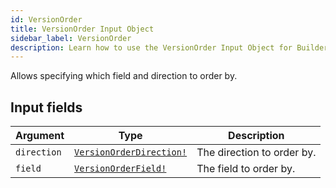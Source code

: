 ```yaml
---
id: VersionOrder
title: VersionOrder Input Object
sidebar_label: VersionOrder
description: Learn how to use the VersionOrder Input Object for Builder's API.
---
```


Allows specifying which field and direction to order by.

## Input fields

| Argument    | Type                                                                  | Description                |
| ----------- | --------------------------------------------------------------------- | -------------------------- |
| `direction` | [`VersionOrderDirection!`](/self-managed/composer/builder/api/schema/enum/VersionOrderDirection.mdx) | The direction to order by. |
| `field`     | [`VersionOrderField!`](/self-managed/composer/builder/api/schema/enum/VersionOrderField.mdx)         | The field to order by.     |
